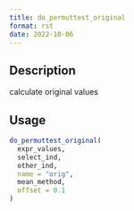 ```yaml
--- 
title: do_permuttest_original 
format: rst 
date: 2022-10-06 
--- 
```


## Description

calculate original values


## Usage

```r
do_permuttest_original(
  expr_values,
  select_ind,
  other_ind,
  name = "orig",
  mean_method,
  offset = 0.1
)
```


